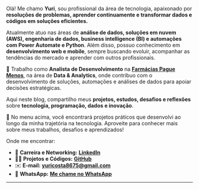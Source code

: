 Olá! Me chamo **Yuri**, sou profissional da área de tecnologia, apaixonado por **resoluções de problemas, aprender continuamente e transformar dados e códigos em soluções eficientes.**

Atualmente atuo nas áreas de **análise de dados, soluções em nuvem (AWS), engenharia de dados, business intelligence (BI) e automações com Power Automate e Python**. Além disso, possuo conhecimento em **desenvolvimento web e mobile**, sempre buscando evoluir, acompanhar as tendências do mercado e aprender com outros profissionais.

🎯 Trabalho como **Analista de Desenvolvimento** na **[Farmácias Pague Menos](https://www.linkedin.com/company/farmaciaspaguemenos/posts/?feedView=all)**, na área de **Data & Analytics**, onde contribuo com o desenvolvimento de soluções, automações e análises de dados para apoiar decisões estratégicas.

Aqui neste blog, compartilho meus **projetos, estudos, desafios e reflexões** sobre **tecnologia, programação, dados e inovação**.

🚀 No menu acima, você encontrará projetos práticos que desenvolvi ao longo da minha trajetória na tecnologia. Aproveite para conhecer mais sobre meus trabalhos, desafios e aprendizados!

 Onde me encontrar:

* 🤝 **Carreira e Networking:** **[LinkedIn](https://www.linkedin.com/in/yuricostalima/)**
* 👨‍💻 **Projetos e Códigos:** **[GitHub](https://github.com/Yuricostalima)**
* ✉️ **E-mail:** **[yuricosta8675@gmail.com](https://mailto:yuricosta8675@gmail.com/)**
* 💬 **WhatsApp:** **[Me chame no WhatsApp](https://wa.me/5585999259876?text=Olá%20Yuri!%20Vi%20seu%20blog%20e%20gostaria%20de%20conversar%20sobre%20sua%20jornada%20em%20tecnologia.)**

---
